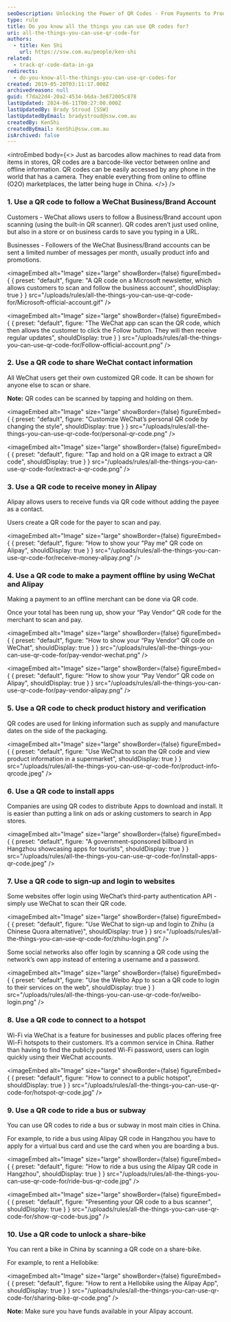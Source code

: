 ```yaml
---
seoDescription: Unlocking the Power of QR Codes - From Payments to Product Information Discover the numerous applications of QR codes, from making payments and installing apps to verifying product information and unlocking share-bikes. Explore the world of offline-to-online transactions, WeChat, Alipay, and more!
type: rule
title: Do you know all the things you can use QR codes for?
uri: all-the-things-you-can-use-qr-code-for
authors:
  - title: Ken Shi
    url: https://ssw.com.au/people/ken-shi
related:
  - track-qr-code-data-in-ga
redirects:
  - do-you-know-all-the-things-you-can-use-qr-codes-for
created: 2019-05-20T03:11:17.000Z
archivedreason: null
guid: f7da22d4-20a2-4534-b6da-3e872005c878
lastUpdated: 2024-06-11T00:27:00.000Z
lastUpdatedBy: Brady Stroud [SSW]
lastUpdatedByEmail: bradystroud@ssw.com.au
createdBy: KenShi
createdByEmail: KenShi@ssw.com.au
isArchived: false
---
```


<introEmbed
  body={<>
Just as barcodes allow machines to read data from items in stores, QR codes are a barcode-like vector between online and offline information. QR codes can be easily accessed by any phone in the world that has a camera. They enable everything from online to offline (O2O) marketplaces, the latter being huge in China.
  </>}
/>
### 1. Use a QR code to follow a WeChat Business/Brand Account

Customers - WeChat allows users to follow a Business/Brand account upon scanning (using the built-in QR scanner). QR codes aren’t just used online, but also in a store or on business cards to save you typing in a URL.

Businesses - Followers of the WeChat Business/Brand accounts can be sent a limited number of messages per month, usually product info and promotions.


<imageEmbed
  alt="Image"
  size="large"
  showBorder={false}
  figureEmbed={ {
    preset: "default",
    figure: "A QR code on a Microsoft newsletter, which allows customers to scan and follow the business account",
    shouldDisplay: true
  } }
  src="/uploads/rules/all-the-things-you-can-use-qr-code-for/Microsoft-official-account.gif"
/>


<imageEmbed
  alt="Image"
  size="large"
  showBorder={false}
  figureEmbed={ {
    preset: "default",
    figure: "The WeChat app can scan the QR code, which then allows the customer to click the Follow button. They will then receive regular updates",
    shouldDisplay: true
  } }
  src="/uploads/rules/all-the-things-you-can-use-qr-code-for/Follow-official-account.png"
/>

### 2. Use a QR code to share WeChat contact information

All WeChat users get their own customized QR code. It can be shown for anyone else to scan or share.

**Note:** QR codes can be scanned by tapping and holding on them.


<imageEmbed
  alt="Image"
  size="large"
  showBorder={false}
  figureEmbed={ {
    preset: "default",
    figure: "Customize WeChat’s personal QR code by changing the style",
    shouldDisplay: true
  } }
  src="/uploads/rules/all-the-things-you-can-use-qr-code-for/personal-qr-code.png"
/>


<imageEmbed
  alt="Image"
  size="large"
  showBorder={false}
  figureEmbed={ {
    preset: "default",
    figure: "Tap and hold on a QR image to extract a QR code",
    shouldDisplay: true
  } }
  src="/uploads/rules/all-the-things-you-can-use-qr-code-for/extract-a-qr-code.png"
/>

### 3. Use a QR code to receive money in Alipay

Alipay allows users to receive funds via QR code without adding the payee as a contact.

Users create a QR code for the payer to scan and pay.


<imageEmbed
  alt="Image"
  size="large"
  showBorder={false}
  figureEmbed={ {
    preset: "default",
    figure: "How to show your \"Pay me\" QR code on Alipay",
    shouldDisplay: true
  } }
  src="/uploads/rules/all-the-things-you-can-use-qr-code-for/receive-money-alipay.png"
/>

### 4. Use a QR code to make a payment offline by using WeChat and Alipay

Making a payment to an offline merchant can be done via QR code.

Once your total has been rung up, show your “Pay Vendor” QR code for the merchant to scan and pay.


<imageEmbed
  alt="Image"
  size="large"
  showBorder={false}
  figureEmbed={ {
    preset: "default",
    figure: "How to show your “Pay Vendor” QR code on WeChat",
    shouldDisplay: true
  } }
  src="/uploads/rules/all-the-things-you-can-use-qr-code-for/pay-vendor-wechat.png"
/>


<imageEmbed
  alt="Image"
  size="large"
  showBorder={false}
  figureEmbed={ {
    preset: "default",
    figure: "How to show your “Pay Vendor” QR code on Alipay",
    shouldDisplay: true
  } }
  src="/uploads/rules/all-the-things-you-can-use-qr-code-for/pay-vendor-alipay.png"
/>

### 5. Use a QR code to check product history and verification

QR codes are used for linking information such as supply and manufacture dates on the side of the packaging.


<imageEmbed
  alt="Image"
  size="large"
  showBorder={false}
  figureEmbed={ {
    preset: "default",
    figure: "Use WeChat to scan the QR code and view product information in a supermarket",
    shouldDisplay: true
  } }
  src="/uploads/rules/all-the-things-you-can-use-qr-code-for/product-info-qrcode.jpeg"
/>

### 6. Use a QR code to install apps

Companies are using QR codes to distribute Apps to download and install. It is easier than putting a link on ads or asking customers to search in App stores.


<imageEmbed
  alt="Image"
  size="large"
  showBorder={false}
  figureEmbed={ {
    preset: "default",
    figure: "A government-sponsored billboard in Hangzhou showcasing apps for tourists",
    shouldDisplay: true
  } }
  src="/uploads/rules/all-the-things-you-can-use-qr-code-for/install-apps-qr-code.jpeg"
/>

### 7. Use a QR code to sign-up and login to websites

Some websites offer login using WeChat’s third-party authentication API - simply use WeChat to scan their QR code.


<imageEmbed
  alt="Image"
  size="large"
  showBorder={false}
  figureEmbed={ {
    preset: "default",
    figure: "Use WeChat to sign-up and login to Zhihu (a Chinese Quora alternative)",
    shouldDisplay: true
  } }
  src="/uploads/rules/all-the-things-you-can-use-qr-code-for/zhihu-login.png"
/>

Some social networks also offer login by scanning a QR code using the network’s own app instead of entering a username and a password.


<imageEmbed
  alt="Image"
  size="large"
  showBorder={false}
  figureEmbed={ {
    preset: "default",
    figure: "Use the Weibo App to scan a QR code to login to their services on the web",
    shouldDisplay: true
  } }
  src="/uploads/rules/all-the-things-you-can-use-qr-code-for/weibo-login.png"
/>

### 8. Use a QR code to connect to a hotspot

Wi-Fi via WeChat is a feature for businesses and public places offering free Wi-Fi hotspots to their customers. It’s a common service in China. Rather than having to find the publicly posted Wi-Fi password, users can login quickly using their WeChat accounts.


<imageEmbed
  alt="Image"
  size="large"
  showBorder={false}
  figureEmbed={ {
    preset: "default",
    figure: "How to connect to a public hotspot",
    shouldDisplay: true
  } }
  src="/uploads/rules/all-the-things-you-can-use-qr-code-for/hotspot-qr-code.jpg"
/>

### 9. Use a QR code to ride a bus or subway

You can use QR codes to ride a bus or subway in most main cities in China.

For example, to ride a bus using Alipay QR code in Hangzhou you have to apply for a virtual bus card and use the card when you are boarding a bus.


<imageEmbed
  alt="Image"
  size="large"
  showBorder={false}
  figureEmbed={ {
    preset: "default",
    figure: "How to ride a bus using the Alipay QR code in Hangzhou",
    shouldDisplay: true
  } }
  src="/uploads/rules/all-the-things-you-can-use-qr-code-for/ride-bus-qr-code.jpg"
/>


<imageEmbed
  alt="Image"
  size="large"
  showBorder={false}
  figureEmbed={ {
    preset: "default",
    figure: "Presenting your QR code to a bus scanner",
    shouldDisplay: true
  } }
  src="/uploads/rules/all-the-things-you-can-use-qr-code-for/show-qr-code-bus.jpg"
/>

### 10. Use a QR code to unlock a share-bike

You can rent a bike in China by scanning a QR code on a share-bike.

For example, to rent a Hellobike:


<imageEmbed
  alt="Image"
  size="large"
  showBorder={false}
  figureEmbed={ {
    preset: "default",
    figure: "How to rent a Hellobike using the Alipay App",
    shouldDisplay: true
  } }
  src="/uploads/rules/all-the-things-you-can-use-qr-code-for/sharing-bike-qr-code.png"
/>

**Note:** Make sure you have funds available in your Alipay account.
